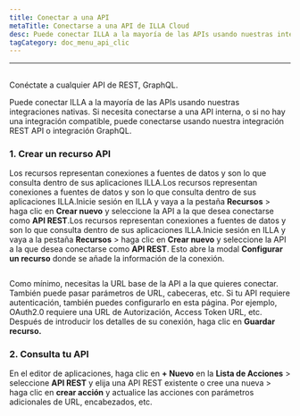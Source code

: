 ```yaml
---
title: Conectar a una API
metaTitle: Conectarse a una API de ILLA Cloud
desc: Puede conectar ILLA a la mayoría de las APIs usando nuestras integraciones nativas. ILLA puede conectarse a cualquier API de REST, GraphQL
tagCategory: doc_menu_api_clic
---
```


* * *

## <Heading hidden>Conectar a una API</Heading>

Conéctate a cualquier API de REST, GraphQL.

Puede conectar ILLA a la mayoría de las APIs usando nuestras integraciones nativas. Si necesita conectarse a una API interna, o si no hay una integración compatible, puede conectarse usando nuestra integración REST API o integración GraphQL.

### 1.  Crear un recurso API

Los recursos representan conexiones a fuentes de datos y son lo que consulta dentro de sus aplicaciones ILLA.Los recursos representan conexiones a fuentes de datos y son lo que consulta dentro de sus aplicaciones ILLA.Inicie sesión en ILLA y vaya a la pestaña **Recursos** > haga clic en **Crear nuevo** y seleccione la API a la que desea conectarse como **API REST**.Los recursos representan conexiones a fuentes de datos y son lo que consulta dentro de sus aplicaciones ILLA.Inicie sesión en ILLA y vaya a la pestaña **Recursos** > haga clic en **Crear nuevo** y seleccione la API a la que desea conectarse como **API REST**. Esto abre la modal **Configurar un recurso** donde se añade la información de la conexión.

<img
  src='https://cdn.illacloud.com/official-website/img/docs/connect/connect-api/config.png'
  alt=""
/>

Como mínimo, necesitas la URL base de la API a la que quieres conectar. También puede pasar parámetros de URL, cabeceras, etc. Si tu API requiere autenticación, también puedes configurarlo en esta página. Por ejemplo, OAuth2.0 requiere una URL de Autorización, Access Token URL, etc. Después de introducir los detalles de su conexión, haga clic en **Guardar recurso.**

### 2.  Consulta tu API

En el editor de aplicaciones, haga clic en **+ Nuevo** en la **Lista de Acciones** > seleccione **API REST** y elija una API REST existente o cree una nueva > haga clic en **crear acción** y actualice las acciones con parámetros adicionales de URL, encabezados, etc.

<img
  src='https://cdn.illacloud.com/official-website/img/docs/connect/connect-api/action.png'
  alt=""
/>

